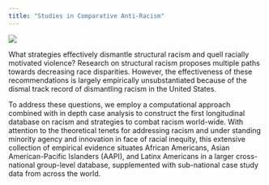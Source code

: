 ```yaml
---
title: "Studies in Comparative Anti-Racism"
---
```


![](images/getty1.jpg)

What strategies effectively dismantle structural racism and quell racially motivated violence? Research on structural racism proposes multiple paths towards decreasing race disparities. However, the effectiveness of these recommendations is largely empirically unsubstantiated because of the dismal track record of dismantling racism in the United States.

To address these questions, we employ a computational approach combined with in depth
case analysis to construct the first longitudinal database on racism and strategies to combat racism world-wide. With attention to the theoretical tenets for addressing racism and under standing minority agency and innovation in face of racial inequity, this extensive collection of empirical evidence situates African Americans, Asian American-Pacific Islanders (AAPI), and Latinx Americans in a larger cross-national group-level database, supplemented with sub-national case study data from across the world.
